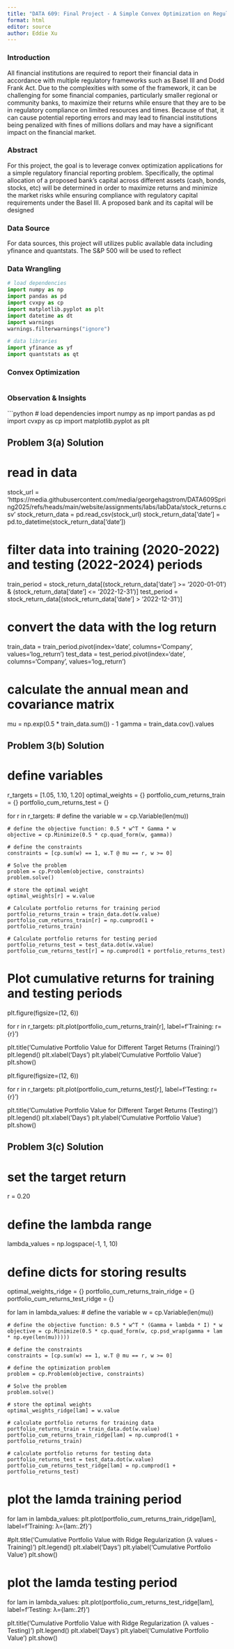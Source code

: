 ```yaml
---
title: "DATA 609: Final Project - A Simple Convex Optimization on Regulatory Financial Reporting"
format: html
editor: source
author: Eddie Xu
---
```


### Introduction

All financial institutions are required to report their financial data in accordance with multiple regulatory frameworks such as Basel III and Dodd Frank Act. Due to the complexities with some of the framework, it can be challenging for some financial companies, particularly smaller regional or community banks, to maximize their returns while ensure that they are to be in regulatory compliance on limited resources and times. Because of that, it can cause potential reporting errors and may lead to financial institutions being penalized with fines of millions dollars and may have a significant impact on the financial market.

### Abstract

For this project, the goal is to leverage convex optimization applications for a simple regulatory financial reporting problem. Specifically, the optimal allocation of a proposed bank's capital across different assets (cash, bonds, stocks, etc) will be determined in order to maximize returns and minimize the market risks while ensuring compliance with regulatory capital requirements under the Basel III. A proposed bank and its capital will be designed 

### Data Source

For data sources, this project will utilizes public available data including yfinance and quantstats. The S&P 500 will be used to reflect

### Data Wrangling

```python
# load dependencies
import numpy as np
import pandas as pd
import cvxpy as cp
import matplotlib.pyplot as plt
import datetime as dt
import warnings
warnings.filterwarnings("ignore")

# data libraries
import yfinance as yf
import quantstats as qt


```

### Convex Optimization

```python


```

### Observation & Insights


```python
# load dependencies
import numpy as np
import pandas as pd
import cvxpy as cp
import matplotlib.pyplot as plt

## Problem 3(a) Solution

# read in data
stock_url = 'https://media.githubusercontent.com/media/georgehagstrom/DATA609Spring2025/refs/heads/main/website/assignments/labs/labData/stock_returns.csv'
stock_return_data = pd.read_csv(stock_url)
stock_return_data['date'] = pd.to_datetime(stock_return_data['date'])

# filter data into training (2020-2022) and testing (2022-2024) periods
train_period = stock_return_data[(stock_return_data['date'] >= '2020-01-01') & (stock_return_data['date'] <= '2022-12-31')]
test_period = stock_return_data[(stock_return_data['date'] > '2022-12-31')]

# convert the data with the log return
train_data = train_period.pivot(index='date', columns='Company', values='log_return')
test_data = test_period.pivot(index='date', columns='Company', values='log_return')

# calculate the annual mean and covariance matrix
mu = np.exp(0.5 * train_data.sum()) - 1
gamma = train_data.cov().values

## Problem 3(b) Solution

# define variables
r_targets = [1.05, 1.10, 1.20]
optimal_weights = {}
portfolio_cum_returns_train = {}
portfolio_cum_returns_test = {}

for r in r_targets:
    # define the variable 
    w = cp.Variable(len(mu))

    # define the objective function: 0.5 * w^T * Gamma * w
    objective = cp.Minimize(0.5 * cp.quad_form(w, gamma))

    # define the constraints
    constraints = [cp.sum(w) == 1, w.T @ mu == r, w >= 0]

    # Solve the problem
    problem = cp.Problem(objective, constraints)
    problem.solve()

    # store the optimal weight
    optimal_weights[r] = w.value

    # Calculate portfolio returns for training period
    portfolio_returns_train = train_data.dot(w.value)
    portfolio_cum_returns_train[r] = np.cumprod(1 + portfolio_returns_train)

    # Calculate portfolio returns for testing period
    portfolio_returns_test = test_data.dot(w.value)
    portfolio_cum_returns_test[r] = np.cumprod(1 + portfolio_returns_test)

# Plot cumulative returns for training and testing periods
plt.figure(figsize=(12, 6))

for r in r_targets:
    plt.plot(portfolio_cum_returns_train[r], label=f'Training: r={r}')

plt.title('Cumulative Portfolio Value for Different Target Returns (Training)')
plt.legend()
plt.xlabel('Days')
plt.ylabel('Cumulative Portfolio Value')
plt.show()

plt.figure(figsize=(12, 6))

for r in r_targets:
    plt.plot(portfolio_cum_returns_test[r], label=f'Testing: r={r}')

plt.title('Cumulative Portfolio Value for Different Target Returns (Testing)')
plt.legend()
plt.xlabel('Days')
plt.ylabel('Cumulative Portfolio Value')
plt.show()

## Problem 3(c) Solution

# set the target return
r = 0.20  

# define the lambda range
lambda_values = np.logspace(-1, 1, 10) 

# define dicts for storing results
optimal_weights_ridge = {}
portfolio_cum_returns_train_ridge = {}
portfolio_cum_returns_test_ridge = {}


for lam in lambda_values:
    # define the variable
    w = cp.Variable(len(mu))

    # define the objective function: 0.5 * w^T * (Gamma + lambda * I) * w
    objective = cp.Minimize(0.5 * cp.quad_form(w, cp.psd_wrap(gamma + lam * np.eye(len(mu)))))

    # define the constraints
    constraints = [cp.sum(w) == 1, w.T @ mu == r, w >= 0]

    # define the optimization problem
    problem = cp.Problem(objective, constraints)

    # Solve the problem
    problem.solve()

    # store the optimal weights
    optimal_weights_ridge[lam] = w.value

    # calculate portfolio returns for training data
    portfolio_returns_train = train_data.dot(w.value)
    portfolio_cum_returns_train_ridge[lam] = np.cumprod(1 + portfolio_returns_train)

    # calculate portfolio returns for testing data
    portfolio_returns_test = test_data.dot(w.value)
    portfolio_cum_returns_test_ridge[lam] = np.cumprod(1 + portfolio_returns_test)

# plot the lamda training period
for lam in lambda_values:
    plt.plot(portfolio_cum_returns_train_ridge[lam], label=f'Training: λ={lam:.2f}')

#plt.title('Cumulative Portfolio Value with Ridge Regularization (λ values - Training)')
plt.legend()
plt.xlabel('Days')
plt.ylabel('Cumulative Portfolio Value')
plt.show()

# plot the lamda testing period
for lam in lambda_values:
    plt.plot(portfolio_cum_returns_test_ridge[lam], label=f'Testing: λ={lam:.2f}')

plt.title('Cumulative Portfolio Value with Ridge Regularization (λ values - Testing)')
plt.legend()
plt.xlabel('Days')
plt.ylabel('Cumulative Portfolio Value')
plt.show()


